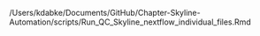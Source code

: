 /Users/kdabke/Documents/GitHub/Chapter-Skyline-Automation/scripts/Run_QC_Skyline_nextflow_individual_files.Rmd